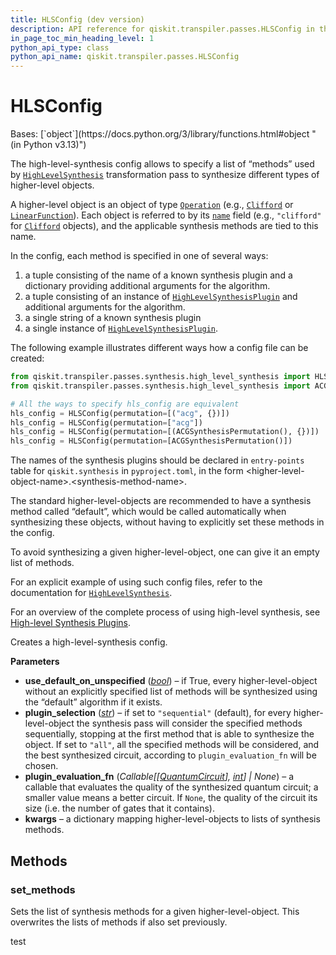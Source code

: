 ```yaml
---
title: HLSConfig (dev version)
description: API reference for qiskit.transpiler.passes.HLSConfig in the dev version of qiskit
in_page_toc_min_heading_level: 1
python_api_type: class
python_api_name: qiskit.transpiler.passes.HLSConfig
---
```


# HLSConfig

<Class id="qiskit.transpiler.passes.HLSConfig" isDedicatedPage={true} github="https://github.com/Qiskit/qiskit/tree/stable/1.3/qiskit/transpiler/passes/synthesis/high_level_synthesis.py#L52-L135" signature="qiskit.transpiler.passes.HLSConfig(use_default_on_unspecified=True, plugin_selection='sequential', plugin_evaluation_fn=None, **kwargs)" modifiers="class">
  Bases: [`object`](https://docs.python.org/3/library/functions.html#object "(in Python v3.13)")

  The high-level-synthesis config allows to specify a list of “methods” used by [`HighLevelSynthesis`](qiskit.transpiler.passes.HighLevelSynthesis "qiskit.transpiler.passes.HighLevelSynthesis") transformation pass to synthesize different types of higher-level objects.

  A higher-level object is an object of type [`Operation`](qiskit.circuit.Operation "qiskit.circuit.Operation") (e.g., [`Clifford`](qiskit.quantum_info.Clifford "qiskit.quantum_info.Clifford") or [`LinearFunction`](qiskit.circuit.library.LinearFunction "qiskit.circuit.library.LinearFunction")). Each object is referred to by its [`name`](qiskit.circuit.Operation#name "qiskit.circuit.Operation.name") field (e.g., `"clifford"` for [`Clifford`](qiskit.quantum_info.Clifford "qiskit.quantum_info.Clifford") objects), and the applicable synthesis methods are tied to this name.

  In the config, each method is specified in one of several ways:

  1.  a tuple consisting of the name of a known synthesis plugin and a dictionary providing additional arguments for the algorithm.
  2.  a tuple consisting of an instance of [`HighLevelSynthesisPlugin`](qiskit.transpiler.passes.synthesis.plugin.HighLevelSynthesisPlugin "qiskit.transpiler.passes.synthesis.plugin.HighLevelSynthesisPlugin") and additional arguments for the algorithm.
  3.  a single string of a known synthesis plugin
  4.  a single instance of [`HighLevelSynthesisPlugin`](qiskit.transpiler.passes.synthesis.plugin.HighLevelSynthesisPlugin "qiskit.transpiler.passes.synthesis.plugin.HighLevelSynthesisPlugin").

  The following example illustrates different ways how a config file can be created:

  ```python
  from qiskit.transpiler.passes.synthesis.high_level_synthesis import HLSConfig
  from qiskit.transpiler.passes.synthesis.high_level_synthesis import ACGSynthesisPermutation

  # All the ways to specify hls_config are equivalent
  hls_config = HLSConfig(permutation=[("acg", {})])
  hls_config = HLSConfig(permutation=["acg"])
  hls_config = HLSConfig(permutation=[(ACGSynthesisPermutation(), {})])
  hls_config = HLSConfig(permutation=[ACGSynthesisPermutation()])
  ```

  The names of the synthesis plugins should be declared in `entry-points` table for `qiskit.synthesis` in `pyproject.toml`, in the form \<higher-level-object-name>.\<synthesis-method-name>.

  The standard higher-level-objects are recommended to have a synthesis method called “default”, which would be called automatically when synthesizing these objects, without having to explicitly set these methods in the config.

  To avoid synthesizing a given higher-level-object, one can give it an empty list of methods.

  For an explicit example of using such config files, refer to the documentation for [`HighLevelSynthesis`](qiskit.transpiler.passes.HighLevelSynthesis "qiskit.transpiler.passes.HighLevelSynthesis").

  For an overview of the complete process of using high-level synthesis, see [High-level Synthesis Plugins](transpiler_synthesis_plugins#using-high-level-synthesis-plugins).

  Creates a high-level-synthesis config.

  **Parameters**

  *   **use\_default\_on\_unspecified** ([*bool*](https://docs.python.org/3/library/functions.html#bool "(in Python v3.13)")) – if True, every higher-level-object without an explicitly specified list of methods will be synthesized using the “default” algorithm if it exists.
  *   **plugin\_selection** ([*str*](https://docs.python.org/3/library/stdtypes.html#str "(in Python v3.13)")) – if set to `"sequential"` (default), for every higher-level-object the synthesis pass will consider the specified methods sequentially, stopping at the first method that is able to synthesize the object. If set to `"all"`, all the specified methods will be considered, and the best synthesized circuit, according to `plugin_evaluation_fn` will be chosen.
  *   **plugin\_evaluation\_fn** (*Callable\[\[*[*QuantumCircuit*](qiskit.circuit.QuantumCircuit "qiskit.circuit.QuantumCircuit")*],* [*int*](https://docs.python.org/3/library/functions.html#int "(in Python v3.13)")*] | None*) – a callable that evaluates the quality of the synthesized quantum circuit; a smaller value means a better circuit. If `None`, the quality of the circuit its size (i.e. the number of gates that it contains).
  *   **kwargs** – a dictionary mapping higher-level-objects to lists of synthesis methods.

  ## Methods

  ### set\_methods

  <Function id="qiskit.transpiler.passes.HLSConfig.set_methods" github="https://github.com/Qiskit/qiskit/tree/stable/1.3/qiskit/transpiler/passes/synthesis/high_level_synthesis.py#L132-L135" signature="set_methods(hls_name, hls_methods)">
    Sets the list of synthesis methods for a given higher-level-object. This overwrites the lists of methods if also set previously.
  </Function>
</Class>

test
